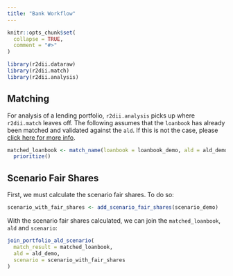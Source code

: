 ```yaml
---
title: "Bank Workflow"
---
```


```r
knitr::opts_chunk$set(
  collapse = TRUE,
  comment = "#>"
)
```

```r
library(r2dii.dataraw)
library(r2dii.match)
library(r2dii.analysis)
```

## Matching
For analysis of a lending portfolio, `r2dii.analysis` picks up where `r2dii.match` leaves off. The following assumes that the `loanbook` has already been matched and validated against the `ald`. If this is not the case, please [click here for more info](https://2degreesinvesting.github.io/r2dii.match/). 
```r
matched_loanbook <- match_name(loanbook = loanbook_demo, ald = ald_demo) %>%
  prioritize()
```

## Scenario Fair Shares
First, we must calculate the scenario fair shares. To do so: 
```r
scenario_with_fair_shares <- add_scenario_fair_shares(scenario_demo)
```

With the scenario fair shares calculated, we can join the `matched_loanbook`, `ald` and `scenario`: 
```r
join_portfolio_ald_scenario(
  match_result = matched_loanbook,
  ald = ald_demo,
  scenario = scenario_with_fair_shares
)
```
